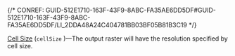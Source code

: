 

{/* CONREF: GUID-512E1710-163F-43F9-8ABC-FA35AE6DD5DF#GUID-512E1710-163F-43F9-8ABC-FA35AE6DD5DF/LI_2DDA48A24C404781BB03BF05B81B3C19  */}

[Cell Size](/cell-size) (`cellSize` )—The output raster will have the resolution specified by cell size.
